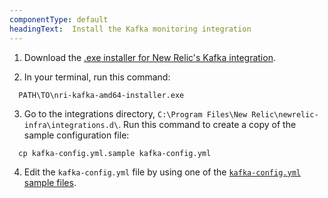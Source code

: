 ```yaml
---
componentType: default
headingText:  Install the Kafka monitoring integration
---
```


1. Download the [.exe installer for New Relic's Kafka integration](https://download.newrelic.com/infrastructure_agent/windows/integrations/nri-kafka/nri-kafka-amd64-installer.exe).

2. In your terminal, run this command:

  ```shell
    PATH\TO\nri-kafka-amd64-installer.exe
  ```

3. Go to the integrations directory, `C:\Program Files\New Relic\newrelic-infra\integrations.d\`. Run this command to create a copy of the sample configuration file:

  ```shell
    cp kafka-config.yml.sample kafka-config.yml
  ```

4. Edit the `kafka-config.yml` file by using one of the [`kafka-config.yml` sample files](#examples).

